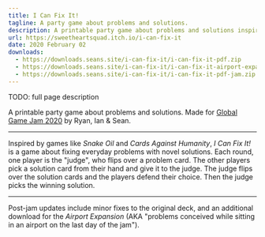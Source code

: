 ```yaml
---
title: I Can Fix It!
tagline: A party game about problems and solutions.
description: A printable party game about problems and solutions inspired by games like Snake Oil and Cards Against Humanity.
url: https://sweetheartsquad.itch.io/i-can-fix-it
date: 2020 February 02
downloads:
  - https://downloads.seans.site/i-can-fix-it/i-can-fix-it-pdf.zip
  - https://downloads.seans.site/i-can-fix-it/i-can-fix-it-airport-expansion-pdf.zip
  - https://downloads.seans.site/i-can-fix-it/i-can-fix-it-pdf-jam.zip
---
```


TODO: full page description



A printable party game about problems and solutions. Made for [Global Game Jam 2020](https://globalgamejam.org/2020/games/i-can-fix-5) by Ryan, Ian & Sean.

---

Inspired by games like <em>Snake Oil</em> and <em>Cards Against Humanity</em>, <em>I Can Fix It!</em> is a game about fixing everyday problems with novel solutions. Each round, one player is the "judge", who flips over a problem card. The other players pick a solution card from their hand and give it to the judge. The judge flips over the solution cards and the players defend their choice. Then the judge picks the winning solution.

---

Post-jam updates include minor fixes to the original deck, and an additional download for the <em>Airport Expansion</em> (AKA "problems conceived while sitting in an airport on the last day of the jam").<br/>
